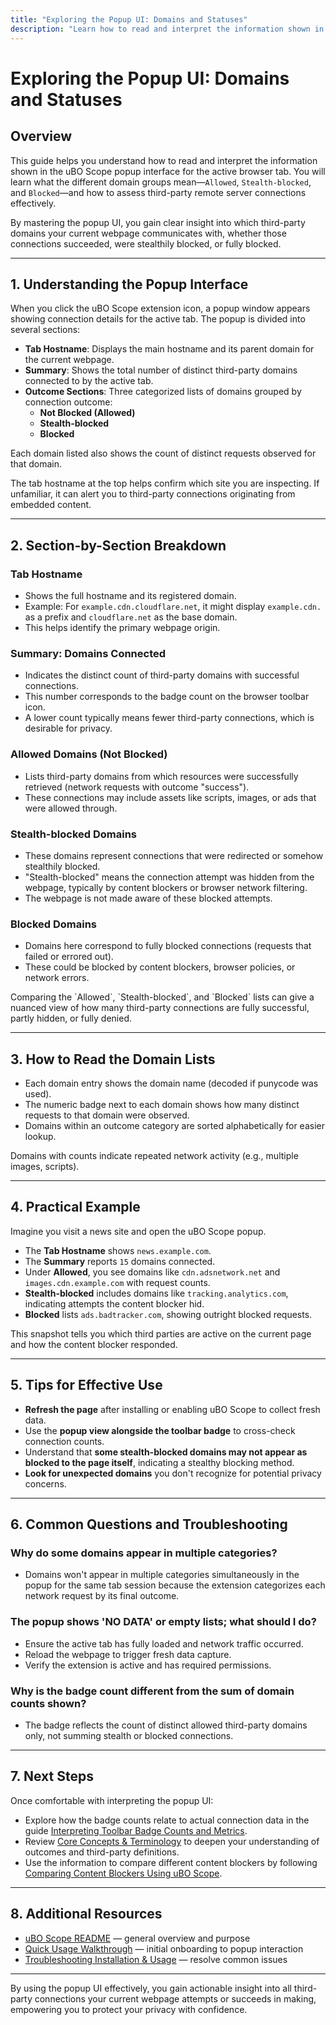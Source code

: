 ```yaml
---
title: "Exploring the Popup UI: Domains and Statuses"
description: "Learn how to read and interpret the information shown in the uBO Scope popup. This step-by-step guide explains each section—allowed, stealth-blocked, and blocked domains—so you can quickly assess which third-party servers your current tab has attempted or succeeded in connecting to."
---
```


# Exploring the Popup UI: Domains and Statuses

## Overview
This guide helps you understand how to read and interpret the information shown in the uBO Scope popup interface for the active browser tab. You will learn what the different domain groups mean—`Allowed`, `Stealth-blocked`, and `Blocked`—and how to assess third-party remote server connections effectively.

By mastering the popup UI, you gain clear insight into which third-party domains your current webpage communicates with, whether those connections succeeded, were stealthily blocked, or fully blocked.

---

## 1. Understanding the Popup Interface

When you click the uBO Scope extension icon, a popup window appears showing connection details for the active tab. The popup is divided into several sections:

- **Tab Hostname**: Displays the main hostname and its parent domain for the current webpage.
- **Summary**: Shows the total number of distinct third-party domains connected to by the active tab.
- **Outcome Sections**: Three categorized lists of domains grouped by connection outcome:
  - **Not Blocked (Allowed)**
  - **Stealth-blocked**
  - **Blocked**

Each domain listed also shows the count of distinct requests observed for that domain.

<Tip>
The tab hostname at the top helps confirm which site you are inspecting. If unfamiliar, it can alert you to third-party connections originating from embedded content.
</Tip>

---

## 2. Section-by-Section Breakdown

### Tab Hostname
- Shows the full hostname and its registered domain.
- Example: For `example.cdn.cloudflare.net`, it might display `example.cdn.` as a prefix and `cloudflare.net` as the base domain.
- This helps identify the primary webpage origin.

### Summary: Domains Connected
- Indicates the distinct count of third-party domains with successful connections.
- This number corresponds to the badge count on the browser toolbar icon.
- A lower count typically means fewer third-party connections, which is desirable for privacy.

### Allowed Domains (Not Blocked)
- Lists third-party domains from which resources were successfully retrieved (network requests with outcome "success").
- These connections may include assets like scripts, images, or ads that were allowed through.

### Stealth-blocked Domains
- These domains represent connections that were redirected or somehow stealthily blocked.
- "Stealth-blocked" means the connection attempt was hidden from the webpage, typically by content blockers or browser network filtering.
- The webpage is not made aware of these blocked attempts.

### Blocked Domains
- Domains here correspond to fully blocked connections (requests that failed or errored out).
- These could be blocked by content blockers, browser policies, or network errors.

<Tip>
Comparing the `Allowed`, `Stealth-blocked`, and `Blocked` lists can give a nuanced view of how many third-party connections are fully successful, partly hidden, or fully denied.
</Tip>

---

## 3. How to Read the Domain Lists

- Each domain entry shows the domain name (decoded if punycode was used).
- The numeric badge next to each domain shows how many distinct requests to that domain were observed.
- Domains within an outcome category are sorted alphabetically for easier lookup.

<Info>
Domains with counts indicate repeated network activity (e.g., multiple images, scripts).
</Info>

---

## 4. Practical Example

Imagine you visit a news site and open the uBO Scope popup.

- The **Tab Hostname** shows `news.example.com`.
- The **Summary** reports `15` domains connected.
- Under **Allowed**, you see domains like `cdn.adsnetwork.net` and `images.cdn.example.com` with request counts.
- **Stealth-blocked** includes domains like `tracking.analytics.com`, indicating attempts the content blocker hid.
- **Blocked** lists `ads.badtracker.com`, showing outright blocked requests.

This snapshot tells you which third parties are active on the current page and how the content blocker responded.

---

## 5. Tips for Effective Use

- **Refresh the page** after installing or enabling uBO Scope to collect fresh data.
- Use the **popup view alongside the toolbar badge** to cross-check connection counts.
- Understand that **some stealth-blocked domains may not appear as blocked to the page itself**, indicating a stealthy blocking method.
- **Look for unexpected domains** you don't recognize for potential privacy concerns.

---

## 6. Common Questions and Troubleshooting

### Why do some domains appear in multiple categories?
- Domains won't appear in multiple categories simultaneously in the popup for the same tab session because the extension categorizes each network request by its final outcome.

### The popup shows 'NO DATA' or empty lists; what should I do?
- Ensure the active tab has fully loaded and network traffic occurred.
- Reload the webpage to trigger fresh data capture.
- Verify the extension is active and has required permissions.

### Why is the badge count different from the sum of domain counts shown?
- The badge reflects the count of distinct allowed third-party domains only, not summing stealth or blocked connections.

---

## 7. Next Steps

Once comfortable with interpreting the popup UI:

- Explore how the badge counts relate to actual connection data in the guide [Interpreting Toolbar Badge Counts and Metrics](guides/getting-started-workflows/interpreting-badge-counts).
- Review [Core Concepts & Terminology](overview/architecture-concepts/core-terminology) to deepen your understanding of outcomes and third-party definitions.
- Use the information to compare different content blockers by following [Comparing Content Blockers Using uBO Scope](guides/practical-analyses-advanced-usage/analyzing-content-blockers).

---

## 8. Additional Resources

- [uBO Scope README](README.md) — general overview and purpose
- [Quick Usage Walkthrough](getting-started/getting-using/quick-usage) — initial onboarding to popup interaction
- [Troubleshooting Installation & Usage](getting-started/getting-using/troubleshooting) — resolve common issues

---

By using the popup UI effectively, you gain actionable insight into all third-party connections your current webpage attempts or succeeds in making, empowering you to protect your privacy with confidence.
